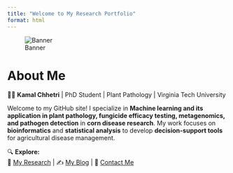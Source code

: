 ```yaml
---
title: "Welcome to My Research Portfolio"
format: html
---
```


![Banner](media/banner.png)

# About Me
👨‍🔬 **Kamal Chhetri** | PhD Student | Plant Pathology | Virginia Tech University

Welcome to my GitHub site! I specialize in **Machine learning and its application in plant pathology, fungicide efficacy testing, metagenomics, and pathogen detection** in **corn disease research**. My work focuses on **bioinformatics** and **statistical analysis** to develop **decision-support tools** for agricultural disease management.

🔍 **Explore:**  
📂 [My Research](research.qmd) | ✍️ [My Blog](blog/blog.qmd) | 📧 [Contact Me](mailto:kchhetri@vt.edu)
